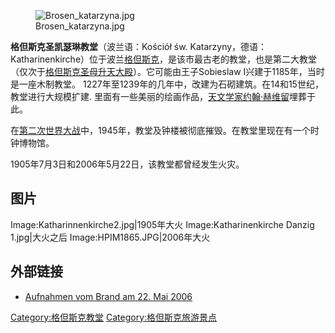 [[File:Brosen_katarzyna.jpg|thumb]]

'''格但斯克圣凯瑟琳教堂'''（波兰语：Kościół św. Katarzyny，德语：Katharinenkirche）位于波兰[[格但斯克|格但斯克]]，是该市最古老的教堂，也是第二大教堂（仅次于[[格但斯克圣母升天大殿|格但斯克圣母升天大殿]]）。它可能由王子Sobieslaw I兴建于1185年，当时是一座木制教堂。
1227年至1239年的几年中，改建为石砌建筑。在14和15世纪，教堂进行大规模扩建. 里面有一些美丽的绘画作品，[[天文学家|天文学家]][[约翰·赫维留|约翰·赫维留]]埋葬于此。

在[[第二次世界大战|第二次世界大战]]中，1945年，教堂及钟楼被彻底摧毁。在教堂里现在有一个时钟博物馆。 

1905年7月3日和2006年5月22日，该教堂都曾经发生火灾。  

== 图片 ==
<gallery>
Image:Katharinnenkirche2.jpg|1905年大火
Image:Katharinenkirche Danzig 1.jpg|大火之后
Image:HPIM1865.JPG|2006年大火
</gallery>

== 外部链接 ==
*[http://www.kfp.com.pl/index2.html?p=szukaj&klucz=katarzynapozar&tytul=P%A3ONIE%20KO%A6CI%D3%A3%20%A6W%20KATARZYNY%20W%20GDA%D1SKU&zid=114832437544720a1785736 Aufnahmen vom Brand am 22. Mai 2006] {{Wayback|url=http://www.kfp.com.pl/index2.html?p=szukaj&klucz=katarzynapozar&tytul=P%A3ONIE%20KO%A6CI%D3%A3%20%A6W%20KATARZYNY%20W%20GDA%D1SKU&zid=114832437544720a1785736 |date=20070929023158 }}

{{coord|display=title}}
{{normdaten}}
{{DEFAULTSORT:Danzig, Katharinen}}
[[Category:格但斯克教堂|Category:格但斯克教堂]]
[[Category:格但斯克旅游景点|Category:格但斯克旅游景点]]
{{church-stub}}